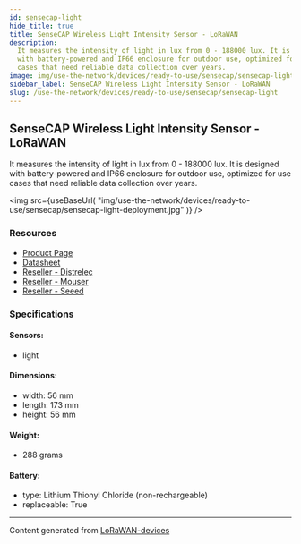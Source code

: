 ```yaml
---
id: sensecap-light
hide_title: true
title: SenseCAP Wireless Light Intensity Sensor - LoRaWAN
description:
  It measures the intensity of light in lux from 0 - 188000 lux. It is designed
  with battery-powered and IP66 enclosure for outdoor use, optimized for use
  cases that need reliable data collection over years.
image: img/use-the-network/devices/ready-to-use/sensecap/sensecap-light-deployment.jpg
sidebar_label: SenseCAP Wireless Light Intensity Sensor - LoRaWAN
slug: /use-the-network/devices/ready-to-use/sensecap/sensecap-light
---
```



## SenseCAP Wireless Light Intensity Sensor - LoRaWAN

It measures the intensity of light in lux from 0 - 188000 lux. It is designed
with battery-powered and IP66 enclosure for outdoor use, optimized for use cases
that need reliable data collection over years.

<img
  src={useBaseUrl(
    "img/use-the-network/devices/ready-to-use/sensecap/sensecap-light-deployment.jpg"
  )}
/>

### Resources

- [Product Page](https://www.seeedstudio.com/LoRaWAN-Light-Intensity-Sensor-EU868-p-4313.html)
- [Datasheet](https://files.seeedstudio.com/products/317990687/res/LoRaWAN%20Gateway%20and%20Wireless%20Sensor%20Catalog-V1.6%20NEW.pdf)
- [Reseller - Distrelec](https://www.distrelec.nl/en/sensecap-lorawan-wireless-light-intensity-sensor-ip66-868mhz-seeed-studio-114991727/p/30167648?q=sensecap&pos=3&origPos=3&origPageSize=50&track=true)
- [Reseller - Mouser](https://www.mouser.com/new/seeed-studio/seeed-sensecap-lora-light-intensity-sensor/)
- [Reseller - Seeed](https://www.seeedstudio.com/LoRaWAN-Light-Intensity-Sensor-EU868-p-4313.html)

### Specifications

#### Sensors:

- light

#### Dimensions:

- width: 56 mm
- length: 173 mm
- height: 56 mm

#### Weight:

- 288 grams

#### Battery:

- type: Lithium Thionyl Chloride (non-rechargeable)
- replaceable: True

---

Content generated from
[LoRaWAN-devices](https://github.com/TheThingsNetwork/lorawan-devices)
